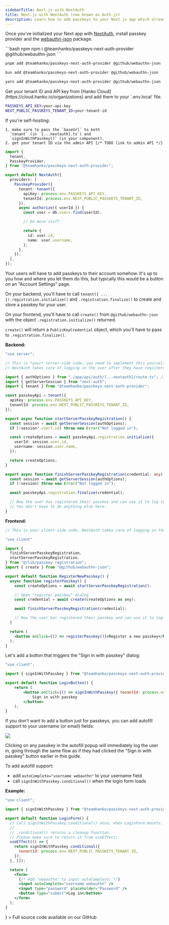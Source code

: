 ```yaml
---
sidebarTitle: Next.js with NextAuth
title: Next.js with NextAuth (now known as Auth.js)
description: Learn how to add passkeys to your Next.js app which already uses Auth.js for authentication.
---
```


<Steps>

<Step title="Install passkey provider">

Once you’ve initialized your Next app with [NextAuth](https://authjs.dev/reference/nextjs), install passkey provider and the [webauthn-json](https://github.com/github/webauthn-json) package.

<CodeGroup>
```bash npm
npm i @teamhanko/passkeys-next-auth-provider @github/webauthn-json
```

```bash pnpm
pnpm add @teamhanko/passkeys-next-auth-provider @github/webauthn-json
```

```bash bun
bun add @teamhanko/passkeys-next-auth-provider @github/webauthn-json
```

```bash yarn
yarn add @teamhanko/passkeys-next-auth-provider @github/webauthn-json
```
</CodeGroup>
</Step>

<Step title="Get your tenant ID and API key">
  Get your tenant ID and API key from [Hanko Cloud](https://cloud.hanko.io/organizations) and add them to your `.env.local` file.

```sh .env.local
PASSKEYS_API_KEY=your-api-key
NEXT_PUBLIC_PASSKEYS_TENANT_ID=your-tenant-id
```

  <Note>
    If you're self-hosting:

    1. make sure to pass the `baseUrl` to both
      `tenant` (in `[...nextauth].ts`) and
      `signInWithPasskey()` (in your component).
    2. get your tenant ID via the admin API {/* TODO link to admin API */}
  </Note>
</Step>

<Step title="Add `PasskeyProvider`">

```ts app/api/auth/[...nextauth]/route.ts
import {
  tenant,
  PasskeyProvider,
} from "@teamhanko/passkeys-next-auth-provider";

export default NextAuth({
  providers: [
    PasskeyProvider({
      tenant: tenant({
        apiKey: process.env.PASSKEYS_API_KEY,
        tenantId: process.env.NEXT_PUBLIC_PASSKEYS_TENANT_ID,
      }),
      async authorize({ userId }) {
        const user = db.users.find(userId);

        // Do more stuff

        return {
          id: user.id,
          name: user.username,
        };
      },
    }),
  ],
});
```

</Step>
<Step title="Allow your users to register passkeys as a login method for their account">

Your users will have to add passkeys to their account somehow. It's up to you how and where you let them do this, but typically this would be a button on an "Account Settings" page.

On your backend, you'll have to call `tenant({ ... }).registration.initialize()` and `.registration.finalize()` to create and store a passkey for your user.

On your frontend, you'll have to call `create()` from `@github/webauthn-json` with the object `.registration.initialize()` returned.

`create()` will return a `PublicKeyCredential` object, which you'll have to pass to `.registration.finalize()`.

**Backend:**

```ts lib/passkey-registration.ts
"use server";

// This is *your* server-side code; you need to implement this yourself.
// NextAuth takes care of logging in the user after they have registered their passkey.

import { authOptions } from "./app/api/auth/[...nextauth]/route.ts"; // Only required because of a NextAuth limitation
import { getServerSession } from "next-auth";
import { tenant } from "@teamhanko/passkeys-next-auth-provider";

const passkeyApi = tenant({
  apiKey: process.env.PASSKEYS_API_KEY,
  tenantId: process.env.NEXT_PUBLIC_PASSKEYS_TENANT_ID,
});

export async function startServerPasskeyRegistration() {
  const session = await getServerSession(authOptions);
  if (!session?.user?.id) throw new Error("Not logged in");

  const createOptions = await passkeyApi.registration.initialize({
    userId: session.user.id,
    username: session.user.name,
  });

  return createOptions;
}

export async function finishServerPasskeyRegistration(credential: any) {
  const session = await getServerSession(authOptions);
  if (!session) throw new Error("Not logged in");

  await passkeyApi.registration.finalize(credential);

  // Now the user has registered their passkey and can use it to log in.
  // You don't have to do anything else here.
}
```

**Frontend:**

```jsx components/PasskeyRegistrationButton.tsx
// This is your client-side code. NextAuth takes care of logging in the user after they have registered their passkey using registerPasskey function.

"use client"

import {
  finishServerPasskeyRegistration,
  startServerPasskeyRegistration,
} from "@/lib/passkey-registration";
import { create } from "@github/webauthn-json";

export default function RegisterNewPasskey() {
  async function registerPasskey() {
    const createOptions = await startServerPasskeyRegistration();

    // Open "register passkey" dialog
    const credential = await create(createOptions as any);

    await finishServerPasskeyRegistration(credential);

    // Now the user has registered their passkey and can use it to log in.
  }

  return (
    <button onClick={() => registerPasskey()}>Register a new passkey</button>
  );
}
```

</Step>
<Step title="Allow your users to log in with passkeys">

Let's add a button that triggers the "Sign in with passkey" dialog:

```jsx components/PasskeyLoginButton.tsx
"use client";

import { signInWithPasskey } from "@teamhanko/passkeys-next-auth-provider/client";

export default function LoginButton() {
	return (
		<button onClick={() => signInWithPasskey({ tenantId: process.env.NEXT_PUBLIC_PASSKEYS_TENANT_ID })}>
			Sign in with passkey
		</button>
	);
}
```

</Step>

<Step title="Optional: Autofill support">

If you don't want to add a button just for passkeys, you can add autofill support to your username (or email) fields:

<Frame>
  <img
    src="/images/passkey-api/autofill.png"
    style={{ borderRadius: "0.5rem" }}
  />
</Frame>

Clicking on any passkey in the autofill popup will immediately log the user in, going through the same flow as if they had clicked the "Sign in with passkey" button earlier in this guide.

To add autofill support:

- add `autoComplete="username webauthn"` to your username field
- call `signInWithPasskey.conditional()` when the login form loads

**Example:**

```jsx
"use client";

import { signInWithPasskey } from "@teamhanko/passkeys-next-auth-provider/client";

export default function LoginForm() {
  // Call signInWithPasskey.conditional() once, when LoginForm mounts.
  //
  // .conditional() returns a cleanup function.
  // Please make sure to return it from useEffect:
  useEffect(() => {
    return signInWithPasskey.conditional({
      tenantId: process.env.NEXT_PUBLIC_PASSKEYS_TENANT_ID,
    });
  }, []);

  return (
    <form>
      {/* Add "webauthn" to input autoComplete: */}
      <input autoComplete="username webauthn" />
      <input type="password" placeholder="Password" />
      <button type="submit">Log in</button>
    </form>
  );
}
```

</Step>

<Step title ="Try it yourself">
<Card
  title="Next.js with Auth.js example"
  href="https://github.com/teamhanko/passkeys-example-next-auth"
  icon={
    <svg
      xmlns="http://www.w3.org/2000/svg"
      className="icon icon-tabler icon-tabler-external-link"
      width="24"
      height="24"
      viewBox="0 0 24 24"
      strokeWidth="2"
      stroke="currentColor"
      fill="none"
      strokeLinecap="round"
      strokeLinejoin="round"
    >
      <path stroke="none" d="M0 0h24v24H0z" fill="none"></path>
      <path d="M12 6h-6a2 2 0 0 0 -2 2v10a2 2 0 0 0 2 2h10a2 2 0 0 0 2 -2v-6"></path>
      <path d="M11 13l9 -9"></path>
      <path d="M15 4h5v5"></path>
    </svg>
  }
>
  Full source code available on our GitHub
</Card>
</Step>
</Steps>
